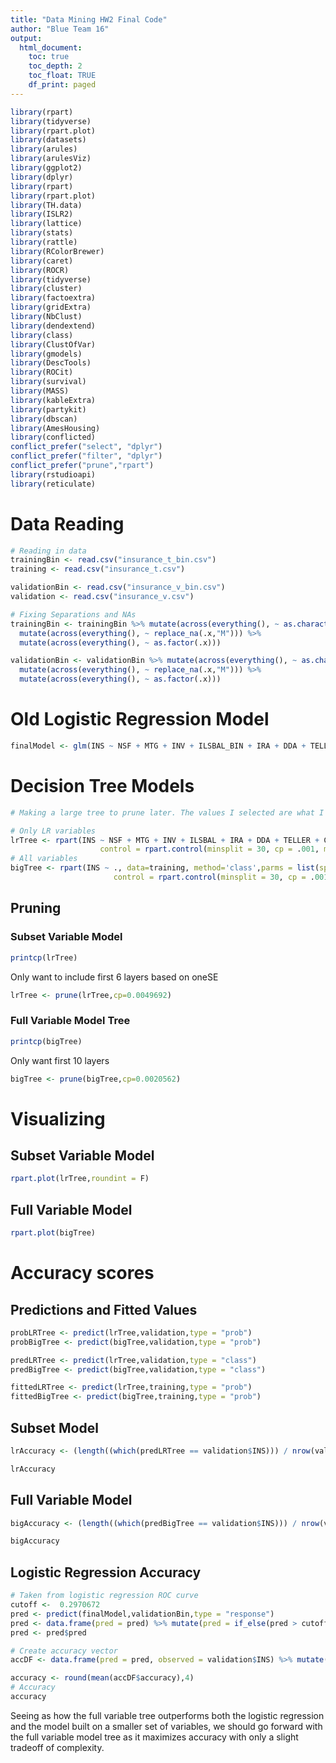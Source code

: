 ```yaml
---
title: "Data Mining HW2 Final Code"
author: "Blue Team 16"
output:
  html_document:
    toc: true
    toc_depth: 2
    toc_float: TRUE
    df_print: paged
---
```


```r
library(rpart)
library(tidyverse)
library(rpart.plot)
library(datasets)
library(arules)
library(arulesViz)
library(ggplot2)
library(dplyr)
library(rpart)
library(rpart.plot)
library(TH.data)
library(ISLR2)
library(lattice)
library(stats)
library(rattle)
library(RColorBrewer)
library(caret)
library(ROCR)
library(tidyverse)  
library(cluster)  
library(factoextra) 
library(gridExtra)
library(NbClust)
library(dendextend)
library(class)
library(ClustOfVar)
library(gmodels)
library(DescTools)
library(ROCit)
library(survival)
library(MASS)
library(kableExtra)
library(partykit)
library(dbscan)
library(AmesHousing)
library(conflicted)
conflict_prefer("select", "dplyr")
conflict_prefer("filter", "dplyr")
conflict_prefer("prune","rpart")
library(rstudioapi)
library(reticulate)
```


# Data Reading
```r
# Reading in data
trainingBin <- read.csv("insurance_t_bin.csv") 
training <- read.csv("insurance_t.csv") 

validationBin <- read.csv("insurance_v_bin.csv") 
validation <- read.csv("insurance_v.csv") 

# Fixing Separations and NAs
trainingBin <- trainingBin %>% mutate(across(everything(), ~ as.character(.x))) %>% 
  mutate(across(everything(), ~ replace_na(.x,"M"))) %>% 
  mutate(across(everything(), ~ as.factor(.x)))

validationBin <- validationBin %>% mutate(across(everything(), ~ as.character(.x))) %>% 
  mutate(across(everything(), ~ replace_na(.x,"M"))) %>% 
  mutate(across(everything(), ~ as.factor(.x)))
```

# Old Logistic Regression Model
```r
finalModel <- glm(INS ~ NSF + MTG + INV + ILSBAL_BIN + IRA + DDA + TELLER_BIN + CC + ATMAMT_BIN + CHECKS_BIN + MMBAL_BIN + CDBAL_BIN + DDABAL_BIN + SAVBAL_BIN + DDA:IRA,family = binomial(link = "logit"),data = trainingBin)
```

# Decision Tree Models
```r
# Making a large tree to prune later. The values I selected are what I came to after playing around with various models.

# Only LR variables
lrTree <- rpart(INS ~ NSF + MTG + INV + ILSBAL + IRA + DDA + TELLER + CC + ATMAMT + CHECKS + MMBAL + CDBAL + DDABAL + SAVBAL, data=training, method='class',parms = list(split="gini"),
                    control = rpart.control(minsplit = 30, cp = .001, maxdepth = 6))
# All variables
bigTree <- rpart(INS ~ ., data=training, method='class',parms = list(split="gini"),
                       control = rpart.control(minsplit = 30, cp = .001, maxdepth = 6))
```


## Pruning

### Subset Variable Model
```r
printcp(lrTree)
```
Only want to include first 6 layers based on oneSE
```r
lrTree <- prune(lrTree,cp=0.0049692)
```

### Full Variable Model Tree

```r
printcp(bigTree)
```

Only want first 10 layers

```r
bigTree <- prune(bigTree,cp=0.0020562)
```

# Visualizing 

## Subset Variable Model
```r
rpart.plot(lrTree,roundint = F)
```

## Full Variable Model
```r
rpart.plot(bigTree)
```


# Accuracy scores

## Predictions and Fitted Values
```r
probLRTree <- predict(lrTree,validation,type = "prob")
probBigTree <- predict(bigTree,validation,type = "prob")

predLRTree <- predict(lrTree,validation,type = "class")
predBigTree <- predict(bigTree,validation,type = "class")

fittedLRTree <- predict(lrTree,training,type = "prob")
fittedBigTree <- predict(bigTree,training,type = "prob")
```

## Subset Model
```r
lrAccuracy <- (length((which(predLRTree == validation$INS))) / nrow(validation))

lrAccuracy
```


## Full Variable Model
```r
bigAccuracy <- (length((which(predBigTree == validation$INS))) / nrow(validation))

bigAccuracy
```


## Logistic Regression Accuracy
```r
# Taken from logistic regression ROC curve
cutoff <-  0.2970672
pred <- predict(finalModel,validationBin,type = "response")
pred <- data.frame(pred = pred) %>% mutate(pred = if_else(pred > cutoff,1,0))
pred <- pred$pred

# Create accuracy vector
accDF <- data.frame(pred = pred, observed = validation$INS) %>% mutate(accuracy = if_else(pred == observed,1,0))

accuracy <- round(mean(accDF$accuracy),4)
# Accuracy 
accuracy
```

Seeing as how the full variable tree outperforms both the logistic regression
and the model built on a smaller set of variables, we should go forward with the 
full variable model tree as it maximizes accuracy with only a slight tradeoff of 
complexity.
